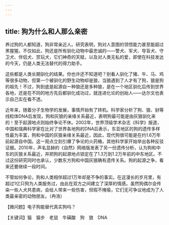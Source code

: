 ```yaml
---
---
---
```

title: 狗为什么和人那么亲密
---




养过狗的人都知道，狗非常亲近人。研究表明，狗对人意图的领悟能力甚至能超过黑猩猩。不仅如此，狗还是所有驯化动物中最忠诚的——警犬、军犬、导盲犬、守卫犬、伴侣犬、赏玩犬，它们神奇的天赋，以及对人类无私的爱，即使在科技发达的今天，仍是人类无法替代的得力助手。

这些都是人类长期驯化的结果。你也许还不知道吧？别看人驯化了猪、牛、马、鸡等很多动物，但第一个被驯化的野生动物却是狼，当狼遇到了人才有了狗，狼是狗的祖先！不过，狗到底是起源自一种狼还是多种狼，是在一个地区驯化后传到世界各地，还是在不同的地方先后都驯化成功过，就连进化论的创始人——达尔文也表示自己实在看不透。



近年来，随着分子生物学的发展，事情开始有了转机。科学家分析了狗、狼、豺等线粒体DNA后发现，狗和灰狼的亲缘关系最近，表明狗最可能是由灰狼驯化来的！至于起源地点则始终争论不休。2002年，世界顶级学术杂志《科学》报道，中国和瑞典科学家在比对了世界各地狗的DNA后表示，东亚地区的狗的遗传多样性最为丰富，狗和中国的灰狼亲缘关系最近，因此，现代狗很可能是在约1.6万年前起源自中国。这一观点立刻引爆了争论的火药桶，其他科学家开始举出各种反驳证据。2010年，声名显赫的《自然》网络版发表了另一份遗传分析，认为狗和中东的灰狼关系最近，并把狗的起源地点锁定在了1.3万到1.2万年前的中东地区。不过这份研究同时也承认，少数东方狗和中国灰狼确有遗传关系。狗的起源之争，看来还要继续一段时间。

不管如何争论，狗和人类相伴超过1万年却是不争的事实。在这漫长的岁月里，有超过1亿只狗为人类服务过，由此在双方之间建立了深厚的情感。虽然狗偶尔会传染一些人犬共患病，会给人带来一些伤害，但瑕不掩瑜，它们无可争议地成为了人类最亲密的动物朋友。（冉浩）





【微问题】电子狗能替代真实狗吗？

【关键词】猫　猫步　老鼠　牛磺酸　狗　狼　DNA